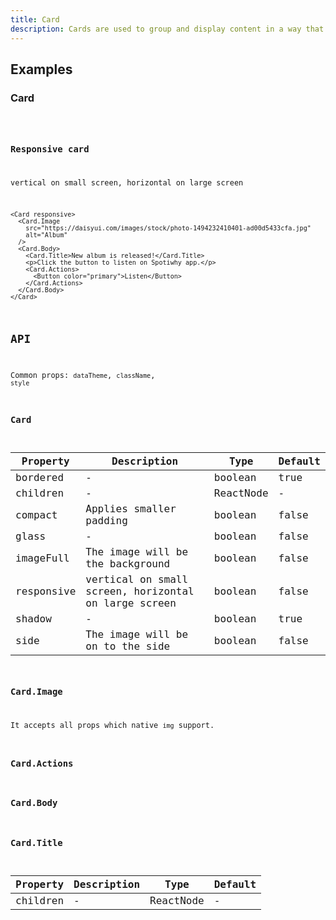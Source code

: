 ```yaml
---
title: Card
description: Cards are used to group and display content in a way that is easily readable.
---
```


## Examples

### Card

<code src="./demo/basic.tsx" />

### Responsive card

vertical on small screen, horizontal on large screen

```tsx live
<Card responsive>
  <Card.Image
    src="https://daisyui.com/images/stock/photo-1494232410401-ad00d5433cfa.jpg"
    alt="Album"
  />
  <Card.Body>
    <Card.Title>New album is released!</Card.Title>
    <p>Click the button to listen on Spotiwhy app.</p>
    <Card.Actions>
      <Button color="primary">Listen</Button>
    </Card.Actions>
  </Card.Body>
</Card>
```

## API

Common props: `dataTheme`, `className`, `style`

### Card

| Property | Description | Type | Default |
| --- | --- | --- | --- |
| bordered | - | boolean | true |
| children | - | ReactNode | - |
| compact | Applies smaller padding | boolean | false |
| glass | - | boolean | false |
| imageFull | The image will be the background | boolean | false |
| responsive | vertical on small screen, horizontal on large screen | boolean | false |
| shadow | - | boolean | true |
| side | The image will be on to the side | boolean | false |

### Card.Image

It accepts all props which native `img` support.

### Card.Actions

### Card.Body

### Card.Title

| Property | Description | Type      | Default |
| -------- | ----------- | --------- | ------- |
| children | -           | ReactNode | -       |
